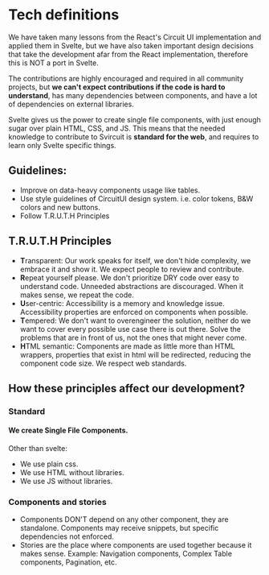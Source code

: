 
<Meta title="Introduction/Tech decisions" />

# Tech definitions

We have taken many lessons from the React's Circuit UI implementation and applied them in Svelte, but we have also taken important design decisions that take the development afar from the React implementation, therefore this is NOT a port in Svelte.

The contributions are highly encouraged and required in all community projects, but **we can't expect contributions if the code is hard to understand**, has many dependencies between components, and have a lot of dependencies on external libraries.

Svelte gives us the power to create single file components, with just enough sugar over plain HTML, CSS, and JS.
This means that the needed knowledge to contribute to Svircuit is **standard for the web**, and requires to learn only Svelte specific things.

## Guidelines:

- Improve on data-heavy components usage like tables.
- Use style guidelines of CircuitUI design system. i.e. color tokens, B&W colors and new buttons.
- Follow T.R.U.T.H Principles

## T.R.U.T.H Principles

- **T**ransparent: Our work speaks for itself, we don't hide complexity, we embrace it and show it. We expect people to review and contribute.
- **R**epeat yourself please. We don't prioritize DRY code over easy to understand code. Unneeded abstractions are discouraged. When it makes sense, we repeat the code.
- **U**ser-centric: Accessibility is a memory and knowledge issue. Accessibility properties are enforced on components when possible.
- **T**empered: We don't want to overengineer the solution, neither do we want to cover every possible use case there is out there. Solve the problems that are in front of us, not the ones that might never come.
- **H**TML semantic: Components are made as little more than HTML wrappers, properties that exist in html will be redirected, reducing the component code size. We respect web standards.

## How these principles affect our development?

### Standard

#### We create Single File Components.

Other than svelte:

- We use plain css.
- We use HTML without libraries.
- We use JS without libraries.

### Components and stories

- Components DON'T depend on any other component, they are standalone. Components may receive snippets, but specific dependencies not enforced.
- Stories are the place where components are used together because it makes sense. Example: Navigation components, Complex Table components, Pagination, etc.
